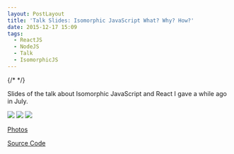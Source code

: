 ```yaml
---
layout: PostLayout
title: 'Talk Slides: Isomorphic JavaScript What? Why? How?'
date: 2015-12-17 15:09
tags:
  - ReactJS
  - NodeJS
  - Talk
  - IsomorphicJS
---
```


<script
  async
  class="speakerdeck-embed"
  data-id="9b21278e27b745d5a01c57c7372ff215"
  data-ratio="1.33333333333333"
  src="//speakerdeck.com/assets/embed.js"
></script>

{/* <!-- more --> */}

Slides of the talk about Isomorphic JavaScript and React I gave a while ago in July.

![](/static/images/isoninja_talk_1.jpg)
![](/static/images/isoninja_talk_2.jpg)
![](/static/images/isoninja_talk_3.jpg)

[Photos](https://www.evernote.com/shard/s243/sh/08e0c2d5-5beb-4858-af82-917991bff3ea/b185c6c291ee6273)

[Source Code]('https://github.com/DanialK/nodejs-ninjas-isomorphic-talk-codes')
